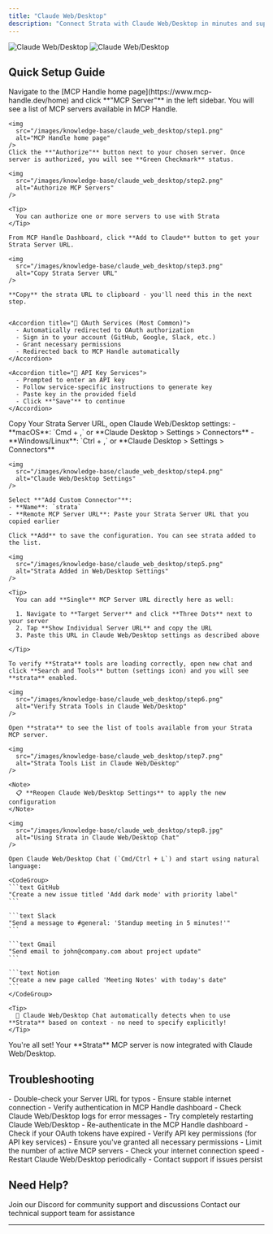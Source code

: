 ```yaml
---
title: "Claude Web/Desktop"
description: "Connect Strata with Claude Web/Desktop in minutes and supercharge your AI coding experience"
---
```

<img
  className="block dark:hidden"
  src="/images/knowledge-base/claude_web_desktop/claude_web_desktop.png"
  alt="Claude Web/Desktop"
/>
<img
  className="hidden dark:block"
  src="/images/knowledge-base/claude_web_desktop/claude_web_desktop.png"
  alt="Claude Web/Desktop"
/>

## Quick Setup Guide

<Steps>
  <Step title="Authorize MCP Servers to Use with Strata">
    Navigate to the [MCP Handle home page](https://www.mcp-handle.dev/home) and click **"MCP Server"** in the left sidebar. You will see a list of MCP servers available in MCP Handle.

    <img
      src="/images/knowledge-base/claude_web_desktop/step1.png"
      alt="MCP Handle home page"
    />    
    Click the **"Authorize"** button next to your chosen server. Once server is authorized, you will see **Green Checkmark** status.

    <img
      src="/images/knowledge-base/claude_web_desktop/step2.png"
      alt="Authorize MCP Servers"
    />

    <Tip>
      You can authorize one or more servers to use with Strata
    </Tip>

  </Step>

  <Step title="Get Strata Server URL">

    From MCP Handle Dashboard, click **Add to Claude** button to get your Strata Server URL.
  
    <img
      src="/images/knowledge-base/claude_web_desktop/step3.png"
      alt="Copy Strata Server URL"
    />

    **Copy** the strata URL to clipboard - you'll need this in the next step.


    <Accordion title="🔐 OAuth Services (Most Common)">
      - Automatically redirected to OAuth authorization
      - Sign in to your account (GitHub, Google, Slack, etc.)
      - Grant necessary permissions
      - Redirected back to MCP Handle automatically
    </Accordion>
    
    <Accordion title="🔑 API Key Services">
      - Prompted to enter an API key
      - Follow service-specific instructions to generate key
      - Paste key in the provided field
      - Click **"Save"** to continue
    </Accordion>
  </Step>



  <Step title="Configure Claude Web/Desktop">
    Copy Your Strata Server URL, open Claude Web/Desktop settings:
    - **macOS**: `Cmd + ,` or **Claude Desktop > Settings > Connectors**
    - **Windows/Linux**: `Ctrl + ,` or **Claude Desktop > Settings > Connectors**

    <img
      src="/images/knowledge-base/claude_web_desktop/step4.png"
      alt="Claude Web/Desktop Settings"
    />
    
    Select **"Add Custom Connector"**:
    - **Name**: `strata`
    - **Remote MCP Server URL**: Paste your Strata Server URL that you copied earlier

    Click **Add** to save the configuration. You can see strata added to the list.

    <img
      src="/images/knowledge-base/claude_web_desktop/step5.png"
      alt="Strata Added in Web/Desktop Settings"
    />

    <Tip>
      You can add **Single** MCP Server URL directly here as well:

      1. Navigate to **Target Server** and click **Three Dots** next to your server
      2. Tap **Show Individual Server URL** and copy the URL
      3. Paste this URL in Claude Web/Desktop settings as described above

    </Tip>

    
  </Step>

  <Step title="Verify Tools Loading">

    To verify **Strata** tools are loading correctly, open new chat and click **Search and Tools** button (settings icon) and you will see **strata** enabled.
     
    <img
      src="/images/knowledge-base/claude_web_desktop/step6.png"
      alt="Verify Strata Tools in Claude Web/Desktop"
    />

    Open **strata** to see the list of tools available from your Strata MCP server.

    <img
      src="/images/knowledge-base/claude_web_desktop/step7.png"
      alt="Strata Tools List in Claude Web/Desktop"
    />
    
    <Note>
      📋 **Reopen Claude Web/Desktop Settings** to apply the new configuration
    </Note>
    
  </Step>

  <Step title="Start Using Strata in Claude Web/Desktop Chat">
    
    <img
      src="/images/knowledge-base/claude_web_desktop/step8.jpg"
      alt="Using Strata in Claude Web/Desktop Chat"
    />
    
    Open Claude Web/Desktop Chat (`Cmd/Ctrl + L`) and start using natural language:
    
    <CodeGroup>
    ```text GitHub
    "Create a new issue titled 'Add dark mode' with priority label"
    ```
    
    ```text Slack
    "Send a message to #general: 'Standup meeting in 5 minutes!'"
    ```
    
    ```text Gmail
    "Send email to john@company.com about project update"
    ```
    
    ```text Notion
    "Create a new page called 'Meeting Notes' with today's date"
    ```
    </CodeGroup>
    
    <Tip>
      🎯 Claude Web/Desktop Chat automatically detects when to use **Strata** based on context - no need to specify explicitly!
    </Tip>
  </Step>

  <Step title="Happy Building! 🎉">
    You're all set! Your **Strata** MCP server is now integrated with Claude Web/Desktop.
  </Step>
</Steps>

## Troubleshooting

<AccordionGroup>
  <Accordion title="🔧 Tools Not Appearing">
    - Double-check your Server URL for typos
    - Ensure stable internet connection
    - Verify authentication in MCP Handle dashboard
    - Check Claude Web/Desktop logs for error messages
    - Try completely restarting Claude Web/Desktop
  </Accordion>
  
  <Accordion title="🔐 Authentication Issues">
    - Re-authenticate in the MCP Handle dashboard
    - Check if your OAuth tokens have expired
    - Verify API key permissions (for API key services)
    - Ensure you've granted all necessary permissions
  </Accordion>
  
  <Accordion title="⚡ Performance Issues">
    - Limit the number of active MCP servers
    - Check your internet connection speed
    - Restart Claude Web/Desktop periodically
    - Contact support if issues persist
  </Accordion>
</AccordionGroup>

## Need Help?

<CardGroup cols={2}>
  <Card title="Community" icon="discord">
    Join our Discord for community support and discussions
  </Card>
  <Card title="Support" icon="headphones">
    Contact our technical support team for assistance
  </Card>
</CardGroup>

---

